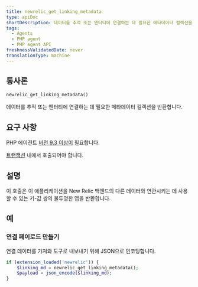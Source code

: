 ```yaml
---
title: newrelic_get_linking_metadata
type: apiDoc
shortDescription: 데이터를 추적 또는 엔터티에 연결하는 데 필요한 메타데이터 컬렉션을 반환합니다.
tags:
  - Agents
  - PHP agent
  - PHP agent API
freshnessValidatedDate: never
translationType: machine
---
```


## 통사론

```php
newrelic_get_linking_metadata()
```

데이터를 추적 또는 엔터티에 연결하는 데 필요한 메타데이터 컬렉션을 반환합니다.

## 요구 사항

PHP 에이전트 [버전 9.3 이상이](/docs/release-notes/agent-release-notes/php-release-notes) 필요합니다.

[트랜잭션](/docs/accounts-partnerships/education/getting-started-new-relic/glossary#transaction) 내에서 호출되어야 합니다.

## 설명

이 호출은 이 애플리케이션을 New Relic 백엔드의 다른 데이터와 연관시키는 데 사용할 수 있는 키-값 쌍의 불투명한 맵을 반환합니다.

## 예

### 연결 페이로드 만들기

연결 데이터를 가져와 도구로 내보내기 위해 JSON으로 인코딩합니다.

```php
if (extension_loaded('newrelic')) {
    $linking_md = newrelic_get_linking_metadata();
    $payload = json_encode($linking_md);
}
```
